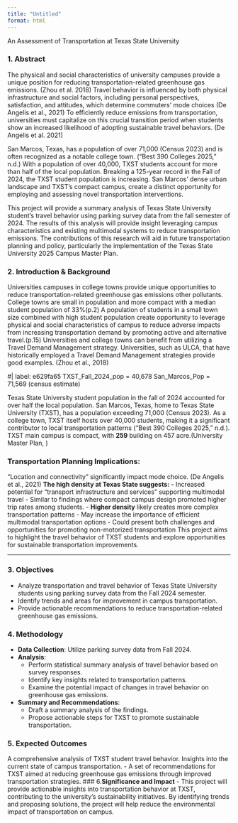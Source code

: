 ```yaml
---
title: "Untitled"
format: html
---
```


An Assessment of Transportation at Texas State University

### 1. **Abstract**
The physical and social characteristics of university campuses provide a unique position for reducing transportation-related greenhouse gas emissions. (Zhou et al. 2018) Travel behavior is influenced by both physical infrastructure and social factors, including personal perspectives, satisfaction, and attitudes, which determine commuters' mode choices (De Angelis et al., 2021) To efficiently reduce emissions from transportation, universities must capitalize on this crucial transition period when students show an increased likelihood of adopting sustainable travel behaviors. (De Angelis et al. 2021)

San Marcos, Texas, has a population of over 71,000 (Census 2023) and is often recognized as a notable college town. (“Best 390 Colleges 2025,” n.d.) With a population of over 40,000, TXST students account for more than half of the local population. Breaking a 125-year record in the Fall of 2024, the TXST student population is increasing. San Marcos’ dense urban landscape and TXST’s compact campus, create a distinct opportunity for employing and assessing novel transportation interventions.



This project will provide a summary analysis of Texas State University student's travel behavior using parking survey data from the fall semester of 2024. The results of this analysis will provide insight leveraging campus characteristics and existing multimodal systems to reduce transportation emissions. The contributions of this research will aid in future transportation planning and policy, particularly the implementation of the Texas State University 2025 Campus Master Plan.


### 2. **Introduction & Background**

Universities campuses in college towns provide unique opportunities to reduce transportation-related greenhouse gas emissions other pollutants. College towns are small in population and more compact with a median student population of 33%(p.2) A population of students in a small town size combined with high student population create  opportunity to leverage physical and social characteristics of campus to reduce adverse impacts from increasing transportation demand by promoting active and alternative travel.(p.15) Universities and college towns can benefit from utilizing a Travel Demand Management strategy. Universities, such as ULCA, that have historically employed a Travel Demand Management strategies provide good examples.
(Zhou et al., 2018)

#| label: e629fa65
TXST_Fall_2024_pop = 40,678
San_Marcos_Pop = 71,569 (census estimate)



Texas State University student population in the fall of 2024 accounted for over half the local population. San Marcos, Texas, home to Texas State University (TXST), has a population exceeding 71,000 (Census 2023). As a college town, TXST itself hosts over 40,000 students, making it a significant contributor to local transportation patterns (“Best 390 Colleges 2025,” n.d.). TXST main campus is compact, with **259** building on 457 acre.(University Master Plan, )

### Transportation Planning Implications:
"Location and connectivity" significantly impact mode choice. 
(De Angelis et al., 2021)
**The high density at Texas State suggests:**
- Increased potential for "transport infrastructure and services" supporting multimodal travel
- Similar to findings where compact campus design promoted higher trip rates among students.
- **Higher density** likely creates more complex transportation patterns
	- May increase the importance of efficient multimodal transportation options
	- Could present both challenges and opportunities for promoting non-motorized transportation
This project aims to highlight the travel behavior of TXST students and explore opportunities for sustainable transportation improvements.


---
### 3. **Objectives**
- Analyze transportation and travel behavior of Texas State University students using parking survey data from the Fall 2024 semester.
- Identify trends and areas for improvement in campus transportation.
- Provide actionable recommendations to reduce transportation-related greenhouse gas emissions.


### 4. **Methodology**
   - **Data Collection**: Utilize parking survey data from Fall 2024.
   - **Analysis**:
     - Perform statistical summary analysis of travel behavior based on survey responses.
     - Identify key insights related to transportation patterns.
     - Examine the potential impact of changes in travel behavior on greenhouse gas emissions.
   - **Summary and Recommendations**:
     - Draft a summary analysis of the findings.
     - Propose actionable steps for TXST to promote sustainable transportation.

### 5. **Expected Outcomes**
A comprehensive analysis of TXST student travel behavior.
Insights into the current state of campus transportation.
   - A set of recommendations for TXST aimed at reducing greenhouse gas emissions through improved transportation strategies.
### 6.**Significance and Impact**
   - This project will provide actionable insights into transportation behavior at TXST, contributing to the university’s sustainability initiatives. By identifying trends and proposing solutions, the project will help reduce the environmental impact of transportation on campus.
